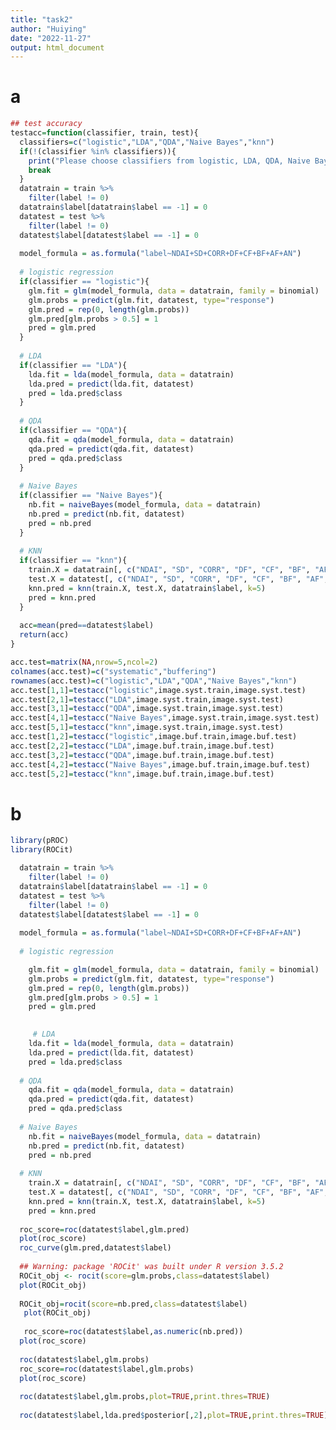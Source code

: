 ```yaml
---
title: "task2"
author: "Huiying"
date: "2022-11-27"
output: html_document
---
```


# a

```r
## test accuracy
testacc=function(classifier, train, test){
  classifiers=c("logistic","LDA","QDA","Naive Bayes","knn")
  if(!(classifier %in% classifiers)){
    print("Please choose classifiers from logistic, LDA, QDA, Naive Bayes, knn.")
    break
  }
  datatrain = train %>% 
    filter(label != 0)
  datatrain$label[datatrain$label == -1] = 0
  datatest = test %>% 
    filter(label != 0)
  datatest$label[datatest$label == -1] = 0
  
  model_formula = as.formula("label~NDAI+SD+CORR+DF+CF+BF+AF+AN")
  
  # logistic regression
  if(classifier == "logistic"){
    glm.fit = glm(model_formula, data = datatrain, family = binomial)
    glm.probs = predict(glm.fit, datatest, type="response")
    glm.pred = rep(0, length(glm.probs))
    glm.pred[glm.probs > 0.5] = 1
    pred = glm.pred
  }
    
  # LDA
  if(classifier == "LDA"){
    lda.fit = lda(model_formula, data = datatrain)
    lda.pred = predict(lda.fit, datatest)
    pred = lda.pred$class
  }
    
  # QDA
  if(classifier == "QDA"){
    qda.fit = qda(model_formula, data = datatrain)
    qda.pred = predict(qda.fit, datatest)
    pred = qda.pred$class
  }
    
  # Naive Bayes
  if(classifier == "Naive Bayes"){
    nb.fit = naiveBayes(model_formula, data = datatrain)
    nb.pred = predict(nb.fit, datatest)
    pred = nb.pred
  }
    
  # KNN
  if(classifier == "knn"){
    train.X = datatrain[, c("NDAI", "SD", "CORR", "DF", "CF", "BF", "AF", "AN")]
    test.X = datatest[, c("NDAI", "SD", "CORR", "DF", "CF", "BF", "AF", "AN")]
    knn.pred = knn(train.X, test.X, datatrain$label, k=5)
    pred = knn.pred
  }
  
  acc=mean(pred==datatest$label)
  return(acc)
}
```

```r
acc.test=matrix(NA,nrow=5,ncol=2)
colnames(acc.test)=c("systematic","buffering")
rownames(acc.test)=c("logistic","LDA","QDA","Naive Bayes","knn")
acc.test[1,1]=testacc("logistic",image.syst.train,image.syst.test)
acc.test[2,1]=testacc("LDA",image.syst.train,image.syst.test)
acc.test[3,1]=testacc("QDA",image.syst.train,image.syst.test)
acc.test[4,1]=testacc("Naive Bayes",image.syst.train,image.syst.test)
acc.test[5,1]=testacc("knn",image.syst.train,image.syst.test)
acc.test[1,2]=testacc("logistic",image.buf.train,image.buf.test)
acc.test[2,2]=testacc("LDA",image.buf.train,image.buf.test)
acc.test[3,2]=testacc("QDA",image.buf.train,image.buf.test)
acc.test[4,2]=testacc("Naive Bayes",image.buf.train,image.buf.test)
acc.test[5,2]=testacc("knn",image.buf.train,image.buf.test)
```

# b

```r
library(pROC)
library(ROCit)
```

```r
  datatrain = train %>% 
    filter(label != 0)
  datatrain$label[datatrain$label == -1] = 0
  datatest = test %>% 
    filter(label != 0)
  datatest$label[datatest$label == -1] = 0
  
  model_formula = as.formula("label~NDAI+SD+CORR+DF+CF+BF+AF+AN")
  
  # logistic regression

    glm.fit = glm(model_formula, data = datatrain, family = binomial)
    glm.probs = predict(glm.fit, datatest, type="response")
    glm.pred = rep(0, length(glm.probs))
    glm.pred[glm.probs > 0.5] = 1
    pred = glm.pred

    
     # LDA
    lda.fit = lda(model_formula, data = datatrain)
    lda.pred = predict(lda.fit, datatest)
    pred = lda.pred$class
    
  # QDA
    qda.fit = qda(model_formula, data = datatrain)
    qda.pred = predict(qda.fit, datatest)
    pred = qda.pred$class
    
  # Naive Bayes
    nb.fit = naiveBayes(model_formula, data = datatrain)
    nb.pred = predict(nb.fit, datatest)
    pred = nb.pred
    
  # KNN
    train.X = datatrain[, c("NDAI", "SD", "CORR", "DF", "CF", "BF", "AF", "AN")]
    test.X = datatest[, c("NDAI", "SD", "CORR", "DF", "CF", "BF", "AF", "AN")]
    knn.pred = knn(train.X, test.X, datatrain$label, k=5)
    pred = knn.pred
  
  roc_score=roc(datatest$label,glm.pred)
  plot(roc_score)
  roc_curve(glm.pred,datatest$label)
 
  ## Warning: package 'ROCit' was built under R version 3.5.2
  ROCit_obj <- rocit(score=glm.probs,class=datatest$label)
  plot(ROCit_obj)
  
  ROCit_obj=rocit(score=nb.pred,class=datatest$label)
   plot(ROCit_obj)
   
   roc_score=roc(datatest$label,as.numeric(nb.pred))
  plot(roc_score)
  
  roc(datatest$label,glm.probs)
  roc_score=roc(datatest$label,glm.probs)
  plot(roc_score)
  
  roc(datatest$label,glm.probs,plot=TRUE,print.thres=TRUE)
  
  roc(datatest$label,lda.pred$posterior[,2],plot=TRUE,print.thres=TRUE)
```


